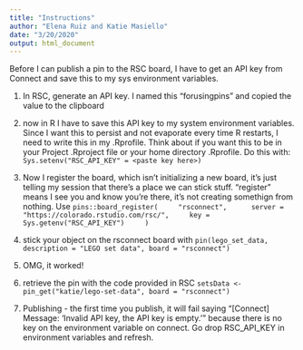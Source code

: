 ```yaml
---
title: "Instructions"
author: "Elena Ruiz and Katie Masiello" 
date: "3/20/2020"
output: html_document
---
```


Before I can publish a pin to the RSC board, I have to get an API key from Connect and save this to my sys environment variables.  

1. In RSC, generate an API key.  I named this "forusingpins" and copied the value to the clipboard  
2. now in R I have to save this API key to my system environment variables.  Since I want this to persist and not evaporate every time R restarts, I need to write this in my .Rprofile. Think about if you want this to be in your Project .Rproject file or your home directory .Rprofile. 
Do this with: 
`Sys.setenv("RSC_API_KEY" = <paste key here>)`
3. Now I register the board, which isn't initializing a new board, it's just telling my session that there's a place we can stick stuff.  "register" means I see you and know you're there, it's not creating somethign from nothing. Use `pins::board_register(
    "rsconnect", 
    server = "https://colorado.rstudio.com/rsc/",
    key = Sys.getenv("RSC_API_KEY")
    )`  
4. stick your object on the rsconnect board with `pin(lego_set_data, description = "LEGO set data", board = "rsconnect")`  
5. OMG, it worked!  
6. retrieve the pin with the code provided in RSC `setsData <- pin_get("katie/lego-set-data", board = "rsconnect")`

7. Publishing - the first time you publish, it will fail saying "[Connect] Message: 'Invalid API key, the API key is empty.'"  because there is no key on the environment variable on connect.  Go drop RSC_API_KEY in environment variables and refresh.
